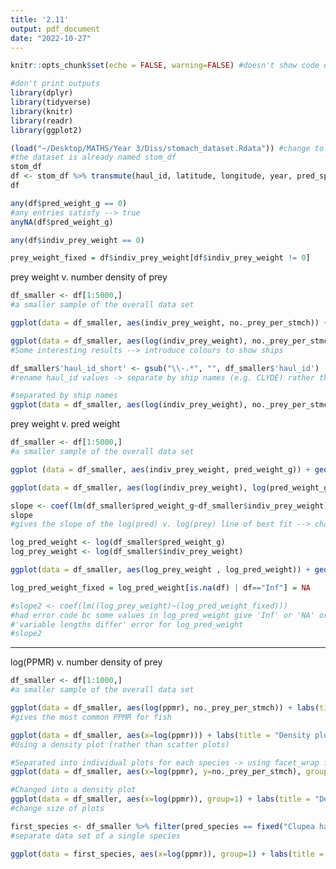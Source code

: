```yaml
---
title: '2.11'
output: pdf_document
date: "2022-10-27"
---
```


```r
knitr::opts_chunk$set(echo = FALSE, warning=FALSE) #doesn't show code or error messages in knit
```

```r
#don't print outputs
library(dplyr)
library(tidyverse) 
library(knitr)
library(readr)
library(ggplot2)
```

```r
(load("~/Desktop/MATHS/Year 3/Diss/stomach_dataset.Rdata")) #change to access via github repository
#the dataset is already named stom_df
stom_df
df <- stom_df %>% transmute(haul_id, latitude, longitude, year, pred_species, pred_weight_g, pred_length_cm, prey_species, prey_type = prey_funcgrp, indiv_prey_weight = prey_ind_weight_g, no._prey_per_stmch = prey_count / n_stomachs, ppmr) 
df

any(df$pred_weight_g == 0)
#any entries satisfy --> true
anyNA(df$pred_weight_g)

any(df$indiv_prey_weight == 0)

prey_weight_fixed = df$indiv_prey_weight[df$indiv_prey_weight != 0]
```

\newpage

prey weight v. number density of prey

```r

df_smaller <- df[1:5000,]
#a smaller sample of the overall data set

ggplot(data = df_smaller, aes(indiv_prey_weight, no._prey_per_stmch)) + labs(title = "prey weight v. number density of prey", x="prey weight", y="No. density of prey") + geom_point(size=0.75)

ggplot(data = df_smaller, aes(log(indiv_prey_weight), no._prey_per_stmch)) + labs(title = "log(prey weight) v. number density of prey", x="log(prey weight)", y="No. density of prey") + geom_point(size=0.5)
#Some interesting results --> introduce colours to show ships  

df_smaller$'haul_id_short' <- gsub("\\-.*", "", df_smaller$'haul_id')
#rename haul_id values -> separate by ship names (e.g. CLYDE) rather than complete id (e.g. CLYDE-1935-6)

#separated by ship names
ggplot(data = df_smaller, aes(log(indiv_prey_weight), no._prey_per_stmch, colour=haul_id_short)) + labs(title = "log(prey weight) v. number prey per stomach - separate ship names", x="log(prey weight)", y="No. density of prey") + geom_point(size=0.5) + theme(plot.title = element_text(size=10))
```

\newpage

prey weight v. pred weight

```r
df_smaller <- df[1:5000,]
#a smaller sample of the overall data set

ggplot (data = df_smaller, aes(indiv_prey_weight, pred_weight_g)) + geom_point(size=0.5) + labs(title = "Predator v. prey mass plot", x="Prey weight(g)", y="Predator weight (g)")

ggplot(data = df_smaller, aes(log(indiv_prey_weight), log(pred_weight_g))) + geom_point(size=0.5) + labs(title = "log(Predator mass) v. log(prey mass) plot", x="log(Prey weight)", y="log(Predator weight)") + stat_smooth (method='lm', se=FALSE)

slope <- coef(lm(df_smaller$pred_weight_g~df_smaller$indiv_prey_weight))
slope 
#gives the slope of the log(pred) v. log(prey) line of best fit --> change to log values

log_pred_weight <- log(df_smaller$pred_weight_g)
log_prey_weight <- log(df_smaller$indiv_prey_weight)

ggplot(data = df_smaller, aes(log_prey_weight , log_pred_weight)) + geom_point(size=0.5) + labs(title = "Predator v. prey log(mass) plot", x="log(Prey weight)", y="log(Predator weight)") + stat_smooth (method='lm', se=FALSE)

log_pred_weight_fixed = log_pred_weight[is.na(df) | df=="Inf"] = NA

#slope2 <- coef(lm((log_prey_weight)~(log_pred_weight_fixed)))
#had error code bc some values in log_pred_weight give 'Inf' or 'NA' or 'NaN'
#'variable lengths differ' error for log_pred_weight
#slope2
```

-----
log(PPMR) v. number density of prey

```r
df_smaller <- df[1:1000,]
#a smaller sample of the overall data set

ggplot(data = df_smaller, aes(log(ppmr), no._prey_per_stmch)) + labs(title = "Scatter plot: log(PPMR) v. number density of prey", x="log(PPMR)", y="no._prey_per_stmch") + geom_point(size=0.5)
#gives the most common PPMR for fish

ggplot(data = df_smaller, aes(x=log(ppmr))) + labs(title = "Density plot: log(PPMR) v. number density of prey", x="log(PPMR)", y="No. observations") + geom_histogram(binwidth=.5, colour="black", fill="white")
#Using a density plot (rather than scatter plots)

#Separated into individual plots for each species -> using facet_wrap for the variable (pred_species)
ggplot(data = df_smaller, aes(x=log(ppmr), y=no._prey_per_stmch), group=1) + labs(title = "Scatter plot: log(PPMR) v. number density of prey separated by species", x="log(PPMR)", y="No. density of prey") + geom_point(size=0.2) + facet_wrap(~pred_species) + theme(strip.text = element_text(size = 5))

#Changed into a density plot
ggplot(data = df_smaller, aes(x=log(ppmr)), group=1) + labs(title = "Density plot: log(PPMR) v. number density of prey separated by species", x="log(PPMR)", y="No. density of prey") + geom_histogram(binwidth=.5, colour="black", fill="white") + facet_wrap(~pred_species, scale="free_y") + theme(strip.text = element_text(size = 5))
#change size of plots

first_species <- df_smaller %>% filter(pred_species == fixed("Clupea harengus"))
#separate data set of a single species

ggplot(data = first_species, aes(x=log(ppmr)), group=1) + labs(title = "Density plot: log(PPMR) v. number density of prey separated by species - Clupea harengus", x="log(PPMR)", y="No. density of prey") + geom_histogram(binwidth=.5, colour="black", fill="white") + theme(plot.title = element_text(size=15))
```

